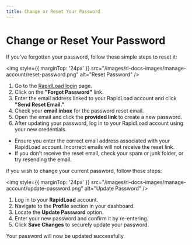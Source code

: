 ```yaml
---
title: Change or Reset Your Password
---
```


# Change or Reset Your Password

If you've forgotten your password, follow these simple steps to reset it:

<img style={{ marginTop: '24px' }} 
src="/images/rl-docs-images/manage-account/reset-password.png" alt="Reset Password" />

1. Go to the [RapidLoad login](https://app.rapidload.io/auth/sign-in) page.
2. Click on the **"Forgot Password"** link.
3. Enter the email address linked to your RapidLoad account and click **"Send Reset Email."**
4. Check your **email inbox** for the password reset email.
5. Open the email and click the **provided link** to create a new password.
6. After updating your password, log in to your RapidLoad account using your new credentials.

  

*   Ensure you enter the correct email address associated with your RapidLoad account. Incorrect emails will not receive the reset link.
*   If you don’t receive the reset email, check your spam or junk folder, or try resending the email.

  

if you wish to change your current password, follow these steps:

<img style={{ marginTop: '24px' }} 
src="/images/rl-docs-images/manage-account/update-password.png" alt="Update Password" />

1. Log in to your **RapidLoad** account.
2. Navigate to the **Profile** section in your dashboard.
3. Locate the **Update Password** option.
4. Enter your new password and confirm it by re-entering.
5. Click **Save Changes** to securely update your password.

  

Your password will now be updated successfully.